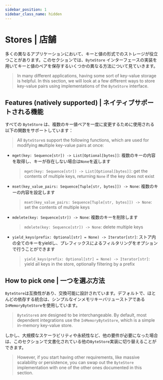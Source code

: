 ```yaml
---
sidebar_position: 1
sidebar_class_name: hidden
---
```


# Stores | 店舗

多くの異なるアプリケーションにおいて、キーと値の形式でのストレージが役立つことがあります。このセクションでは、`ByteStore` インターフェースの実装を用いてキーと値のペアを保存するいくつかの異なる方法について見ていきます。

> In many different applications, having some sort of key-value storage is helpful.
> In this section, we will look at a few different ways to store key-value pairs
> using implementations of the `ByteStore` interface.

## Features (natively supported) | ネイティブサポートされる機能

すべての `ByteStore` は、複数のキー値ペアを一度に変更するために使用される以下の関数をサポートしています：

> All `ByteStore`s support the following functions, which are used for modifying
> **m**ultiple key-value pairs at once:

* `mget(key: Sequence[str]) -> List[Optional[bytes]]`: 複数のキーの内容を取得し、キーが存在しない場合は`None`を返します
  > `mget(key: Sequence[str]) -> List[Optional[bytes]]`: get the contents of multiple keys, returning `None` if the key does not exist
* `mset(key_value_pairs: Sequence[Tuple[str, bytes]]) -> None`: 複数のキーの内容を設定します
  > `mset(key_value_pairs: Sequence[Tuple[str, bytes]]) -> None`: set the contents of multiple keys
* `mdelete(key: Sequence[str]) -> None`: 複数のキーを削除します
  > `mdelete(key: Sequence[str]) -> None`: delete multiple keys
* `yield_keys(prefix: Optional[str] = None) -> Iterator[str]`: ストア内の全てのキーをyieldし、プレフィックスによるフィルタリングをオプションで行うことができます
  > `yield_keys(prefix: Optional[str] = None) -> Iterator[str]`: yield all keys in the store, optionally filtering by a prefix

## How to pick one | 一つを選ぶ方法

`ByteStore`は互換性があり、交換可能に設計されています。デフォルトで、ほとんどの依存する統合は、シンプルなインメモリキーバリューストアである`InMemoryByteStore`を使用しています。

> `ByteStore`s are designed to be interchangeable. By default, most dependent integrations
> use the `InMemoryByteStore`, which is a simple in-memory key-value store.

しかし、大規模なスケーラビリティや永続性など、他の要件が必要になった場合は、このセクションで文書化されている他の`ByteStore`実装に切り替えることができます。

> However, if you start having other requirements, like massive scalability or persistence,
> you can swap out the `ByteStore` implementation with one of the other ones documented
> in this section.
